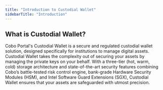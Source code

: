```yaml
---
title: "Introduction to Custodial Wallet"
sidebarTitle: "Introduction"
---
```


## What is Custodial Wallet?

Cobo Portal's Custodial Wallet is a secure and regulated custodial wallet solution, designed specifically for institutions to manage digital assets. Custodial Wallet takes the complexity out of securing your assets by managing the private keys on your behalf. With a three-tier (hot, warm, cold) storage architecture and state-of-the-art security features combining Cobo’s battle-tested risk control engine, bank-grade Hardware Security Modules (HSM), and Intel Software Guard Extensions (SGX), Custodial Wallet ensures that your assets are safeguarded with utmost precision.